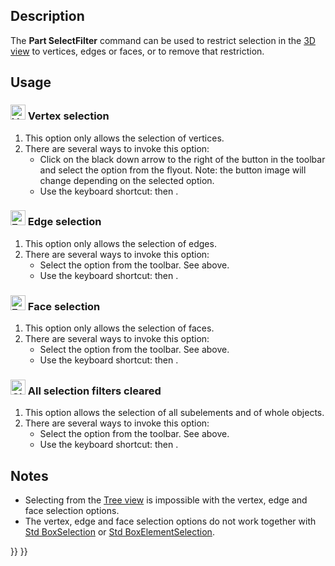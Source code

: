<languages/>

{{Docnav
|[[Std_Expressions|Expressions]]
|[[Std_TreeSelectAllInstances|TreeSelectAllInstances]]
|[[Std_Base|Std Base]]
|IconL=
|IconR=Std_TreeSelectAllInstances.svg
|IconC=Freecad.svg
}}

{{GuiCommand
|Name=Part SelectFilter
|Workbenches=All
|Shortcut={{KEY|X}} {{KEY|S}} / {{KEY|E}} {{KEY|S}} / {{KEY|F}} {{KEY|S}} / {{KEY|C}} {{KEY|S}}
|Version=1.0
}}

== Description ==

The '''Part SelectFilter''' command can be used to restrict selection in the [[3D_view|3D view]] to vertices, edges or faces, or to remove that restriction.

== Usage ==

=== [[Image:Vertex-selection.svg|24px]] Vertex selection ===

# This option only allows the selection of vertices.
# There are several ways to invoke this option:
#* Click on the black down arrow to the right of the {{Button|[[Image:Part_SelectFilter.svg|16px]]}} button in the toolbar and select the {{MenuCommand|[[Image:Vertex-selection.svg|16px]] Vertex selection}} option from the flyout. Note: the button image will change depending on the selected option.
#* Use the keyboard shortcut: {{KEY|X}} then {{KEY|S}}.

=== [[Image:Edge-selection.svg|24px]] Edge selection ===

# This option only allows the selection of edges.
# There are several ways to invoke this option:
#* Select the {{MenuCommand|[[Image:Edge-selection.svg|16px]] Edge selection}} option from the toolbar. See above.
#* Use the keyboard shortcut: {{KEY|E}} then {{KEY|S}}.

=== [[Image:Face-selection.svg|24px]] Face selection ===

# This option only allows the selection of faces.
# There are several ways to invoke this option:
#* Select the {{MenuCommand|[[Image:Face-selection.svg|16px]] Face selection}} option from the toolbar. See above.
#* Use the keyboard shortcut: {{KEY|F}} then {{KEY|S}}.

=== [[Image:Clear-selection.svg|24px]] All selection filters cleared ===

# This option allows the selection of all subelements and of whole objects.
# There are several ways to invoke this option:
#* Select the {{MenuCommand|[[Image:Clear-selection.svg|16px]] All selection filters cleared}} option from the toolbar. See above.
#* Use the keyboard shortcut: {{KEY|C}} then {{KEY|S}}.

== Notes ==

* Selecting from the [[Tree_view|Tree view]] is impossible with the vertex, edge and face selection options.
* The vertex, edge and face selection options do not work together with [[Std_BoxSelection|Std BoxSelection]] or [[Std_BoxElementSelection|Std BoxElementSelection]].


{{Docnav
|[[Std_Expressions|Expressions]]
|[[Std_TreeSelectAllInstances|TreeSelectAllInstances]]
|[[Std_Base|Std Base]]
|IconL=
|IconR=Std_TreeSelectAllInstances.svg
|IconC=Freecad.svg
}}

{{Std_Base_navi{{#translation:}}}}
{{Userdocnavi{{#translation:}}}}